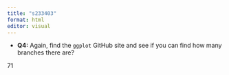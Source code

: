```yaml
---
title: "s233403"
format: html
editor: visual
---
```


-   **Q4:** Again, find the `ggplot` GitHub site and see if you can find how many branches there are?

71
